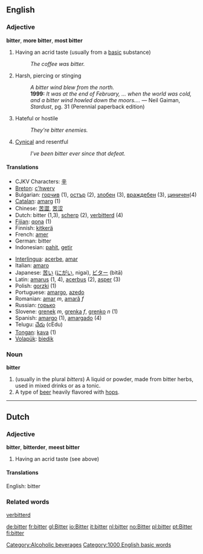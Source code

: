 ==English==

=== Adjective ===
'''bitter''', '''more bitter''', '''most bitter'''

# Having an acrid taste (usually from a [[base|basic]] substance)
#: ''The coffee was bitter.''
# Harsh, piercing or stinging
#: ''A bitter wind blew from the north.''
#: '''1999:''' ''It was at the end of February, ... when the world was cold, and a bitter wind howled down the moors....'' &mdash; Neil Gaiman, ''Stardust'', pg. 31 (Perennial paperback edition)
# Hateful or hostile
#: ''They're bitter enemies.''
# [[Cynical]] and resentful
#: ''I've been bitter ever since that defeat.''

==== Translations ====
{{top}}
*CJKV Characters: [[辛]]
*[[Breton]]: [[c'hwerv]]
*Bulgarian: [[горчив]] (1), [[остър]] (2), [[злобен]] (3), [[враждебен]] (3), [[циничен]](4)
*[[Catalan]]: [[amarg]] (1)
*Chinese: [[苦澀]], [[苦涩]]
*Dutch: bitter (1,3), [[scherp]] (2), [[verbitterd]] (4)
*[[Fijian]]: [[qona]] (1)
*Finnish: [[kitkerä]]
*French: [[amer]]
*German: bitter
*Indonesian: [[pahit]], [[getir]]
{{mid}}
*[[Interlingua]]: [[acerbe]], [[amar]]
*Italian: [[amaro]]
*Japanese: [[苦い]] ([[にがい]], nigai), [[ビター]] (bitā)
*Latin: [[amarus]] (1, 4), [[acerbus]] (2), [[asper]] (3)
*Polish: [[gorzki]] (1)
*Portuguese: [[amargo]], [[azedo]]
*Romanian: [[amar]] ''m'', [[amară]] ''f''
*Russian: [[горько]]
*Slovene: [[grenek]] ''m'', [[grenka]] ''f'', [[grenko]] ''n'' (1)
*Spanish: [[amargo]] (1), [[amargado]] (4)
*Telugu: [[చేదు]] (cEdu)
*[[Tongan]]: [[kava]] (1)
*[[Volapük]]: [[biedik]]
{{bottom}}

=== Noun ===
'''bitter'''

# (usually in the plural ''bitters'') A liquid or powder, made from bitter herbs, used in mixed drinks or as a tonic.
# A type of [[beer]] heavily flavored with [[hops]].
[[Category:Alcoholic beverages]]

----
==Dutch==

=== Adjective ===
'''bitter''', '''bitterder''', '''meest bitter'''

# Having an acrid taste (see above)

====Translations====
English: bitter

===Related words===
[[verbitterd]]

[[Category:1000 English basic words]]

[[de:bitter]]
[[fr:bitter]]
[[gl:Bitter]]
[[io:Bitter]]
[[it:bitter]]
[[nl:bitter]]
[[no:Bitter]]
[[pl:bitter]]
[[pt:Bitter]]
[[fi:bitter]]